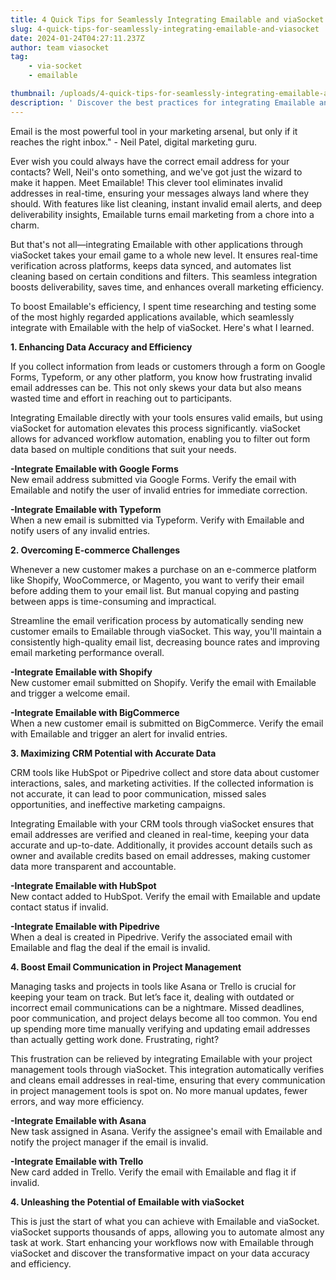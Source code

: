 ```yaml
---
title: 4 Quick Tips for Seamlessly Integrating Emailable and viaSocket
slug: 4-quick-tips-for-seamlessly-integrating-emailable-and-viasocket
date: 2024-01-24T04:27:11.237Z
author: team viasocket
tag:
    - via-socket
    - emailable

thumbnail: /uploads/4-quick-tips-for-seamlessly-integrating-emailable-and-viasocket.png
description: ' Discover the best practices for integrating Emailable and viaSocket with these 4 quick tips. Streamline your processes and improve communication effortlessly.'
---
```


Email is the most powerful tool in your marketing arsenal, but only if it reaches the right inbox." - Neil Patel, digital marketing guru.

Ever wish you could always have the correct email address for your contacts? Well, Neil's onto something, and we've got just the wizard to make it happen. Meet Emailable! This clever tool eliminates invalid addresses in real-time, ensuring your messages always land where they should. With features like list cleaning, instant invalid email alerts, and deep deliverability insights, Emailable turns email marketing from a chore into a charm.

But that's not all—integrating Emailable with other applications through viaSocket takes your email game to a whole new level. It ensures real-time verification across platforms, keeps data synced, and automates list cleaning based on certain conditions and filters. This seamless integration boosts deliverability, saves time, and enhances overall marketing efficiency.

To boost Emailable's efficiency, I spent time researching and testing some of the most highly regarded applications available, which seamlessly integrate with Emailable with the help of viaSocket. Here's what I learned.

**1. Enhancing Data Accuracy and Efficiency**

If you collect information from leads or customers through a form on Google Forms, Typeform, or any other platform, you know how frustrating invalid email addresses can be. This not only skews your data but also means wasted time and effort in reaching out to participants.

Integrating Emailable directly with your tools ensures valid emails, but using viaSocket for automation elevates this process significantly. viaSocket allows for advanced workflow automation, enabling you to filter out form data based on multiple conditions that suit your needs.

**-Integrate Emailable with Google Forms**  
 New email address submitted via Google Forms. Verify the email with Emailable and notify the user of invalid entries for immediate correction.

**-Integrate Emailable with Typeform**  
 When a new email is submitted via Typeform. Verify with Emailable and notify users of any invalid entries.

**2. Overcoming E-commerce Challenges**

Whenever a new customer makes a purchase on an e-commerce platform like Shopify, WooCommerce, or Magento, you want to verify their email before adding them to your email list. But manual copying and pasting between apps is time-consuming and impractical.

Streamline the email verification process by automatically sending new customer emails to Emailable through viaSocket. This way, you'll maintain a consistently high-quality email list, decreasing bounce rates and improving email marketing performance overall.

**-Integrate Emailable with Shopify**  
 New customer email submitted on Shopify. Verify the email with Emailable and trigger a welcome email.

**-Integrate Emailable with BigCommerce**  
 When a new customer email is submitted on BigCommerce. Verify the email with Emailable and trigger an alert for invalid entries.

**3. Maximizing CRM Potential with Accurate Data**

CRM tools like HubSpot or Pipedrive collect and store data about customer interactions, sales, and marketing activities. If the collected information is not accurate, it can lead to poor communication, missed sales opportunities, and ineffective marketing campaigns.

Integrating Emailable with your CRM tools through viaSocket ensures that email addresses are verified and cleaned in real-time, keeping your data accurate and up-to-date. Additionally, it provides account details such as owner and available credits based on email addresses, making customer data more transparent and accountable.

**-Integrate Emailable with HubSpot**  
 New contact added to HubSpot. Verify the email with Emailable and update contact status if invalid.

**-Integrate Emailable with Pipedrive**  
 When a deal is created in Pipedrive. Verify the associated email with Emailable and flag the deal if the email is invalid.

**4. Boost Email Communication in Project Management**

Managing tasks and projects in tools like Asana or Trello is crucial for keeping your team on track. But let’s face it, dealing with outdated or incorrect email communications can be a nightmare. Missed deadlines, poor communication, and project delays become all too common. You end up spending more time manually verifying and updating email addresses than actually getting work done. Frustrating, right?

This frustration can be relieved by integrating Emailable with your project management tools through viaSocket. This integration automatically verifies and cleans email addresses in real-time, ensuring that every communication in project management tools is spot on. No more manual updates, fewer errors, and way more efficiency.

**-Integrate Emailable with Asana**  
 New task assigned in Asana. Verify the assignee's email with Emailable and notify the project manager if the email is invalid.

**-Integrate Emailable with Trello**  
 New card added in Trello. Verify the email with Emailable and flag it if invalid.

**4. Unleashing the Potential of Emailable with viaSocket**

This is just the start of what you can achieve with Emailable and viaSocket. viaSocket supports thousands of apps, allowing you to automate almost any task at work. Start enhancing your workflows now with Emailable through viaSocket and discover the transformative impact on your data accuracy and efficiency.

